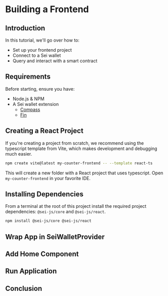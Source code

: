 # Building a Frontend

## Introduction

In this tutorial, we'll go over how to:

- Set up your frontend project
- Connect to a Sei wallet
- Query and interact with a smart contract

## Requirements

Before starting, ensure you have:

- Node.js & NPM
- A Sei wallet extension
  - [Compass](https://compasswallet.io/)
  - [Fin](https://finwallet.com/)

## Creating a React Project

If you're creating a project from scratch, we recommend using the typescript template from Vite, which makes development and debugging much easier.

```bash copy
npm create vite@latest my-counter-frontend -- --template react-ts
```

This will create a new folder with a React project that uses typescript. Open `my-counter-frontend` in your favorite IDE.

## Installing Dependencies

From a terminal at the root of this project install the required project dependencies: `@sei-js/core` and `@sei-js/react`.

```bash copy
npm install @sei-js/core @sei-js/react
```

## Wrap App in SeiWalletProvider

## Add Home Component

## Run Application

## Conclusion
